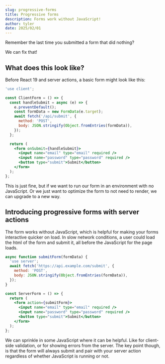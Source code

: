 ```yaml
---
slug: progressive-forms
title: Progressive forms
description: Forms work without JavaScript!
author: tyler
date: 2025/02/01
---
```


Remember the last time you submitted a form that did nothing?

We can fix that!

## What does this look like?

Before React 19 and server actions, a basic form might look like this:

```jsx
'use client';

const ClientForm = () => {
  const handleSubmit = async (e) => {
    e.preventDefault();
    const formData = new FormData(e.target);
    await fetch('/api/submit', {
      method: 'POST',
      body: JSON.stringify(Object.fromEntries(formData)),
    });
  };

  return (
    <form onSubmit={handleSubmit}>
      <input name="email" type="email" required />
      <input name="password" type="password" required />
      <button type="submit">Submit</button>
    </form>
  );
};
```

This is just fine, but if we want to run our form in an environment with no JavaScript. Or we just want to optimize the form to not need to render, we can upgrade to a new way.

## Introducing progressive forms with server actions

The form works without JavaScript, which is helpful for making your forms interactive quicker on load. In slow network conditions, a user could load the html of the form and submit it, all before the JavaScript for the page loads.

```jsx
async function submitForm(formData) {
  'use server';
  await fetch('https://api.example.com/submit', {
    method: 'POST',
    body: JSON.stringify(Object.fromEntries(formData)),
  });
}

const ServerForm = () => {
  return (
    <form action={submitForm}>
      <input name="email" type="email" required />
      <input name="password" type="password" required />
      <button type="submit">Submit</button>
    </form>
  );
};
```

We can sprinkle in some JavaScript where it can be helpful. Like for client-side validation, or for showing errors from the server. The key point though, is that the form will always submit and pair with your server action regardless of whether JavaScript is running or not.
